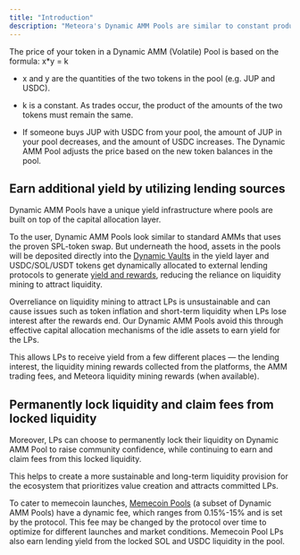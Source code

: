 ```yaml
---
title: "Introduction"
description: "Meteora's Dynamic AMM Pools are similar to constant product pools that support token prices from 0 to infinity."
---
```


The price of your token in a Dynamic AMM (Volatile) Pool is based on the formula: x\*y = k

* x and y are the quantities of the two tokens in the pool (e.g. JUP and USDC).

* k is a constant. As trades occur, the product of the amounts of the two tokens must remain the same.

* If someone buys JUP with USDC from your pool, the amount of JUP in your pool decreases, and the amount of USDC increases. The Dynamic AMM Pool adjusts the price based on the new token balances in the pool.

## Earn additional yield by utilizing lending sources

Dynamic AMM Pools have a unique yield infrastructure where pools are built on top of the capital allocation layer.

To the user, Dynamic AMM Pools look similar to standard AMMs that uses the proven SPL-token swap. But underneath the hood, assets in the pools will be deposited directly into the [Dynamic Vaults](/dynamic-vault-integration/dynamic-vaults) in the yield layer and USDC/SOL/USDT tokens get dynamically allocated to external lending protocols to generate [yield and rewards](/dynamic-pool/dynamic-amm-pools/additional-yield-from-dynamic-vaults), reducing the reliance on liquidity mining to attract liquidity.

Overreliance on liquidity mining to attract LPs is unsustainable and can cause issues such as token inflation and short-term liquidity when LPs lose interest after the rewards end. Our Dynamic AMM Pools avoid this through effective capital allocation mechanisms of the idle assets to earn yield for the LPs.

This allows LPs to receive yield from a few different places — the lending interest, the liquidity mining rewards collected from the platforms, the AMM trading fees, and Meteora liquidity mining rewards (when available).

## Permanently lock liquidity and claim fees from locked liquidity

Moreover, LPs can choose to permanently lock their liquidity on Dynamic AMM Pool to raise community confidence, while continuing to earn and claim fees from this locked liquidity.

This helps to create a more sustainable and long-term liquidity provision for the ecosystem that prioritizes value creation and attracts committed LPs.

To cater to memecoin launches, [Memecoin Pools](/for-memecoins/dynamic-memecoin-pools) (a subset of Dynamic AMM Pools) have a dynamic fee, which ranges from 0.15%-15% and is set by the protocol. This fee may be changed by the protocol over time to optimize for different launches and market conditions. Memecoin Pool LPs also earn lending yield from the locked SOL and USDC liquidity in the pool.
